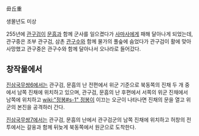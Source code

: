 毌丘重

생몰년도 미상

255년에 [[관구검]]이 [[문흠]]과 함께 군사를 일으켰다가 [[사마사]]에게 패해 달아나게 되었는데, 관구중은 조부 관구검, 삼촌 [[관구수]]와 함께 물가의 풀숲에 숨었다가 관구검이 활에 맞아 사망했고 관구중은 관구수와 함께 달아나서 오나라로 들어갔다.

== 창작물에서 ==
[[진삼국무쌍6]]에서는 관구검, 문흠의 난 전편에서 위군 기준으로 북동쪽의 진채 두 개 중에서 남쪽 진채에 위치하고 있으며, 관구검, 문흠의 난 후편에서 서쪽의 위군 진채에서 남쪽에 위치하고 [[wiki:"정봉#s-1" 정봉]]이 이끄는 오군이 나타나면 진채의 문을 열고 위군의 본진을 공격하러 간다.

[[진삼국무쌍7]]에서는 관구검, 문흠의 난에서 관구검군의 남쪽 진채에 위치하고 허창의 전투에서는 갈옹과 함께 뒤늦게 북동쪽에서 원군으로 도착한다. 
